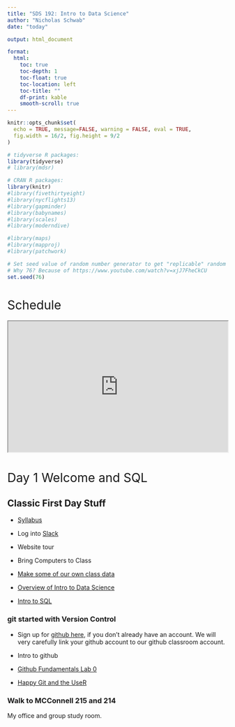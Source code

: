 ```yaml
---
title: "SDS 192: Intro to Data Science"
author: "Nicholas Schwab"
date: "today"

output: html_document

format:
  html:
    toc: true
    toc-depth: 1
    toc-float: true
    toc-location: left
    toc-title: ""
    df-print: kable
    smooth-scroll: true
---
```


```{=html}
<style>
h1{font-weight: 400;}
</style>
```
```r
knitr::opts_chunk$set(
  echo = TRUE, message=FALSE, warning = FALSE, eval = TRUE,
  fig.width = 16/2, fig.height = 9/2
)

# tidyverse R packages:
library(tidyverse)
# library(mdsr)

# CRAN R packages:
library(knitr)
#library(fivethirtyeight)
#library(nycflights13)
#library(gapminder)
#library(babynames)
#library(scales)
#library(moderndive)

#library(maps)
#library(mapproj)
#library(patchwork)

# Set seed value of random number generator to get "replicable" random numbers.
# Why 76? Because of https://www.youtube.com/watch?v=xjJ7FheCkCU
set.seed(76)
```

```{=html}
<style>
h1{font-weight: 400;}
</style>
```
# Schedule

<!-- The the wesbite for the schedule below:  -->

<!-- https://docs.google.com/spreadsheets/d/1j1Mub7lb1CJKpG-PySzdbzzgvryVQ3XrlvNgPRUcN0I/edit?usp=sharing -->

```{=html}
<iframe src="https://docs.google.com/spreadsheets/d/e/2PACX-1vTG_b6upDZcPxXB92LHYIhV1uAXgeVGaMsZ3sDRPuSQN74JdhkKhZQVjw6T68I3zsP8KGYzDSVTZW64/pubhtml?gid=0&amp;single=true&amp;widget=true&amp;headers=false&amp;gid=0&amp;range=A1:E3" width="100%" height="300">
```
</iframe>

<!-- # Day 38  -->

<!-- [Prof Cao's Post Course Survey](https://smithcollege.qualtrics.com/jfe/form/SV_dh7rSgiH2AvNUj4) -->

<!-- ::: {.callout-note collapse="FALSE"} -->

<!-- #Couple notes on website building  -->

<!-- -   Publishing the website -->

<!-- -   Adjusting the theme -->

<!-- -   Changing the icon -->

<!-- ::: -->

<!-- Website/Project 3 work day.  -->

<!-- Late work for labs 5,6,7 and 8 is due Wednesday May 1. [Fill out this form](https://forms.gle/VJZy56Y5GStmgjtC8) -->

<!-- # Day 37 -->

<!-- [Prof Cao's Post Course Survey](https://smithcollege.qualtrics.com/jfe/form/SV_dh7rSgiH2AvNUj4) -->

<!-- Intro to website building.  -->

<!-- [Final project.](https://classroom.github.com/a/LGiuwAy_)  -->

<!-- # Day 36  -->

<!-- [Prof Cao's Post Course Survey](https://smithcollege.qualtrics.com/jfe/form/SV_dh7rSgiH2AvNUj4) -->



<!-- # Day 34 SQL lab -->

<!-- Prof Cao will be in to help with the lab.  -->

<!-- [Tim made a schema for imdb](./course-materials/lectures/32_Tim_s_SQL/imdb_schema.pdf) -->

<!-- [Lab 8 SQL](https://classroom.github.com/a/ehcYv9eT) -->

<!-- # Day 33 SQL in R -->

<!-- [SQL part 2](./course-materials/in-class-activies/33_SQL-examples.qmd) -->

<!-- [dbplyr introduction](https://dbplyr.tidyverse.org/articles/dbplyr.html) -->

<!-- # Day 32 SQL with Tim Martyn -->

<!-- [SQL part 1](./course-materials/lectures/32_Tim_s_SQL/Smith-Part-I.pdf) -->

<!-- [SQL starter code](./course-materials/in-class-activies/32_SQL_starter_code.qmd) -->

<!-- [SQL Notes](./course-materials/lectures/32_Tim_s_SQL/Smith-SQL-Notes-I.pdf) -->


<!-- # This is where you got to Fall 2024 -->
<!-- # Day 36 Project 3 and Final Project -->

<!-- The final project instructions can be found [here](./course-materials/Final-Project/Project.qmd).  -->

<!-- Today and Wednesday you should mostly work on Project 3 in class -->



<!-- # Day 35 Project 3 -->

<!-- [Here is the link to project 3.](https://classroom.github.com/a/byNX6O7W)  -->

<!-- I encourage you to work with a new partner in the class to experiance what it is like working with another person on github.  -->

<!-- # Day 34 SAL guests -->

<!-- [Jon Caris and Kala'i Ellis](https://docs.google.com/presentation/d/1s6YGENIbpoSxuAcfiv_E6Lv5kRv15lDMJ9BE8BNS2uU/edit?usp=sharing) -->


<!-- # Day 33 Lab 7 Mapping Monarchs. -->

<!-- [Here is the lab for today.](https://classroom.github.com/a/OgSLZGBv) -->

<!-- It is due next Monday. -->

<!-- [Survey for Prof Coa's class](https://smithcollege.qualtrics.com/jfe/form/SV_eR2LYqtBBTu0BBI)) -->

<!-- Quiz 3 is available and due by Sunday. -->



<!-- # Day 32 Choropleth Mapping and Leaflet -->

<!-- [Choropleth Mapping](./course-materials/in-class-activies/29_Choropleth_and_Leaflet.qmd) -->



<!-- # Day 31 Mapping with simple features (sf) and shape files -->

<!-- Simple features and Shape files. -->

<!-- -   [Vermont's Geospacial Data](https://geodata.vermont.gov/) -->

<!-- -   [MA Bike Trails](https://www.mass.gov/info-details/massgis-data-bicycle-trails) -->

<!-- -   [tidygeocoder services](https://jessecambon.github.io/tidygeocoder/articles/geocoder_services.html) -->

<!-- [In class activity](./course-materials/in-class-activies/27_mapping.zip) -->

<!-- Quiz 3 on mapping is open, don't take it until after Monday's class.  -->

<!-- <!-- # Day 26 Static Mapping part 1 --> 

<!-- <!-- Announcements --> 


<!-- <!-- [Example: static maps](./course-materials/lectures/26_maps-ggplot.qmd) --> 

<!-- # Day 30 Functions and Static Maps -->

<!-- Let's finish this problem from last class.  -->


<!-- ::: {.callout-note collapse="true"} -->
<!-- # 6 scatter plots -->

<!-- Make a function that takes a df and a variable then produces a scatter plot of that variable vs cesd. Use it to plot multiple graphs of the first 6 numeric variables HELPrct. [Hint: check out the extended example from 7.7](https://mdsr-book.github.io/mdsr3e/07-iteration.html#extended-example-factors-associated-with-bmi) -->
<!-- ::: -->

<!-- [Anonymous functions](course-materials/lectures/30_anonymous_functions.qmd) -->

<!-- [Mapping Review](course-materials/lectures/30_map_review.qmd) -->

<!-- [Example: static maps](./course-materials/lectures/26_maps-ggplot.qmd) -->


<!-- # Day 29 Practice function writing in R  -->

<!-- [Chapter 7 Problem 1 and 3](https://mdsr-book.github.io/mdsr3e/07-iteration.html#iteration-exercises) -->


<!-- # Day 28 Lab 6 -->

<!-- [Lab 6](https://classroom.github.com/a/bZFal6M8) -->

<!-- # Day 27: Bonus Project 2 day? -->

<!-- Making our own functions -->

<!-- # Day 26: Iteration -->

<!-- [Lecture: `across()` and `map()`](course-materials/lectures/24_across_maps.qmd) -->

<!-- [In class activity](./course-materials/in-class-activies/24_In-classExercise-Iteration.qmd) -->

<!-- Making our own functions -->

<!-- # Day 25: Function refresher -->

<!-- [Data Masking](course-materials/lectures/24_data_masking.qmd) -->

<!-- [More on masking](https://rlang.r-lib.org/reference/topic-data-mask.html) -->

<!-- <!-- [Solution to Monday's in class activity](/course-materials/in-class-activies/day_25solutions_function_writing.html) --> 

<!-- # Day 24: Project 2 work day -->

<!-- # Day 23: Final Project: Website  -->

<!-- ::: {.callout-note collapse="true"} -->
<!-- # Website work -->

<!-- -   Make a new private repo -->

<!-- -   Move all your website files to that repo -->

<!--     -   Recall they are in your lab 1 folder. -->

<!-- -   Add your project 1 to your website.  -->

<!--     -   You could just link it to the main page -->

<!--     -   [Add it to the side bar](https://quarto.org/docs/websites/website-navigation.html#side-navigations). -->

<!-- ::: -->



<!-- ::: {.callout-note collapse="true"} -->
<!-- # Clean up your project -->

<!-- -   #| echo: False to hide code from a code chunk.  -->

<!-- -   #| eval: False to not include the output of the code.  -->

<!-- -   [More options](https://rstudio.github.io/cheatsheets/html/quarto.html) -->
<!-- ::: -->


<!-- ::: {.callout-note collapse="true"} -->
<!-- # Customize -->

<!-- -   [Formatting, sds 100 :lab 8 ](https://quarto.org/docs/authoring/markdown-basics.html) -->

<!-- -   [set a theme](https://quarto.org/docs/websites/#website-theme) -->

<!-- -   [make a custom 404](https://quarto.org/docs/websites/website-navigation.html#pages-404) -->

<!-- ::: -->

<!-- What more to do?  -->


<!-- # Day 22 -->

<!-- Project 1 grades are up and current. Please let me know if you cannot see grades on moodle.  -->

<!-- Project 2 workday -->

<!-- # Day 21  -->

<!-- Lab 5 reflection - personal information -->

<!-- Many to one join warning. -->

<!-- [Pivot Practice - Problem 5 chapter 6 ](https://mdsr-book.github.io/mdsr3e/06-dataII.html#dataII-exercises) -->

<!-- [Project 2](https://classroom.github.com/a/kprELIeW) -->

<!-- # Day 20 Pivots -->



<!-- [Reflection on Lab 4](course-materials/lectures/20_SQF.qmd) -->

<!-- [Pivots](course-materials/lectures/18_pivots.qmd) -->

<!-- We'll do Problems [Chapter 4: 1,2,5,9,(12)](https://mdsr-book.github.io/mdsr3e/04-dataI.html#dataI-exercises) in class today. [Chapter 5: 3,4](https://mdsr-book.github.io/mdsr3e/05-joins.html#join-exercises) -->

<!-- # Day 19 lab 5 -->

<!-- [POM](SDS_POM_Flyer.pdf) -->

<!-- [Map](Map_SDs_POM.pdf) -->

<!-- ::: {.callout-tip collapse="true"} -->
<!-- # lab 4 rendering/submission issues -->

<!-- before rendering: -->

<!-- -   remove the `#| eval: FALSE` in lab 4 (due Friday) -->

<!-- gitignore: -->

<!-- Don't push the `sqf_2011.csv` to github you will get an error! Its too big -->
<!-- <!-- -->

<!-- -   First save your qmd somewhere. -->

<!-- -   Uncommit your commit with `git reset --hard HEAD^` or `git reset --hard HEAD~2` -->

<!-- -   You may need to add a `.gitignore` file.--> 

<!-- -   Open the `.gitignore` file and add `sqf_2011.csv` to it. -->
<!-- ::: -->

<!-- [Lab 5](https://classroom.github.com/a/tI92Hb_z) -->


<!-- # Day 18 Joining tables -->

<!-- Exploration: How to join tables? -->

<!-- [Problems 1, 4](https://mdsr-book.github.io/mdsr3e/05-joins.html#join-exercises) -->

<!-- [Joining two tables in class exercise](https://scao53.github.io/sds192spring2023/in-class_exercises/Lec17In-classExercise-JoinTables.zip) -->

<!-- <!-- Open Quiz 2, maybe edit it!  -->

<!-- <!-- Part of day 18 should be digestion of lab 4 --> 

<!-- # Day 17 Lab 4 -->

<!-- [Lab 4 SQF](https://classroom.github.com/a/eSF9MUxn) -->

<!-- ::: {.callout-tip collapse="true"} -->
<!-- # lab 4 rendering/submission issues -->

<!-- rendering: -->

<!-- -   Note on `#| eval: FALSE` in lab 4 (due Friday) -->

<!-- gitignore: -->

<!-- Don't push the `sqf_2011.csv` to github you will get an error! Its too big<!-- -->

<!-- -   First save your qmd somewhere. -->

<!-- -   Uncommit your commit with `git reset --hard HEAD^` or `git reset --hard HEAD~2` -->

<!-- -   You may need to add a `.gitignore` file.--> 

<!-- -   Open the `.gitignore` file and add `sqf_2011.csv` to it. -->
<!-- ::: -->

<!-- # Day 16 -->

<!-- [Wrangle babynames](/course-materials/in-class-activies/Wrangling_Baby_Names.qmd) -->

<!-- ```{r} -->
<!-- #| code-fold: true -->
<!-- #| echo: true -->
<!-- #| eval: false -->

<!--  install.packages("babynames") -->

<!-- ``` -->

<!-- # Day 15 Data wrangling in one table. -->

<!-- [Lecture on the five verbs](course-materials/lectures/mdsr-the-verbs.qmd) -->

<!-- [dpylr cheatsheet for wrangling](https://nyu-cdsc.github.io/learningr/assets/data-transformation.pdf) -->

<!-- ```{r} -->
<!-- #| code-summary: "Make the Random_subset data frame." -->
<!-- #| code-fold: true -->
<!-- #| echo: true -->
<!-- #| eval: false -->



<!-- Random_subset <-  tibble::tribble( -->

<!--     ~year,~sex,   ~name,         ~n, ~prop, -->

<!--      2003, "M",     "Bilal",        146, 0.0000695, -->

<!--      1999, "F",     "Terria",        23, 0.0000118, -->

<!--      2010, "F",     "Naziyah",       45, 0.0000230, -->

<!--      1989, "F",     "Shawana",       41, 0.0000206, -->

<!--      1989, "F",     "Jessi",        210, 0.000105, -->

<!--      1928, "M",     "Tillman",       43, 0.0000377, -->

<!--      1981, "F",     "Leslee",        83, 0.0000464, -->

<!--      1981, "F",     "Sherise",       27, 0.0000151, -->

<!--      1920, "F",     "Marquerite",    26, 0.0000209, -->

<!--      1941, "M",     "Lorraine",      24, 0.0000191 -->

<!--   ) -->

<!-- ``` -->

<!-- <!-- The below is based on my NECOMMIT keynote.   --> 

<!-- <!-- [Stop and Frisk Wrangling](/course-materials/lectures/15_Wrangling_1_SQF.qmd) --> 

<!-- # Day 14 Project 1 work day -->

<!-- Working on projects together. -->

<!-- -   Consider the ethics. -->

<!-- -   You might realize you are sharing an API key. Consider what that means. -->

<!-- -   Consider code layout. -->

<!-- -   Remember to comment your code. -->

<!-- -   Follow tidyverse style guide. -->

<!-- -   Practice a pull request today. -->

<!-- -   Make your graph legible to the lay person (title, labels, source, captions, etc). -->

<!-- # Day 13 Ethics -->

<!-- <!-- Add a bit about hiring bias based on the open intro data --> 

<!-- <!-- facial recognition bias --> 

<!-- [Data Ethics](/course-materials/lectures/11_ethics.qmd) -->

<!-- [Maybe some project time]{.smallcaps} -->

<!-- # Day 12 Practice with git/ Project 1 -->

<!-- We'll practice with git in our projects. -->

<!-- [Another git lecture](course-materials/lectures/12_git.qmd) -->

<!-- [Project 1](https://classroom.github.com/a/UyQ4D2MD) -->

<!-- See moodle for project groups. -->

<!-- # Day 11 Lab 3 -->

<!-- [Link to lab 3](https://classroom.github.com/a/Nwp-FDXz) -->

<!-- ::: {.callout-warning collapse="true"} -->
<!-- # Lab 3 pitfalls -->

<!-- Step 5: part 3. To set the line color do color="green" -->

<!-- For some notes on skew: https://en.wikipedia.org/wiki/Skewness -->

<!-- `geom_bar()` counts whatever variable you give it for x. -->

<!-- reorder(categorical_var, numeric variable, function for reordering) -->

<!-- We'll discuss ethics Monday or Wednesday, read chapter 8. -->
<!-- ::: -->

<!-- # Day 10 Color theory -->

<!-- [ggplot cheatsheet](https://github.com/rstudio/cheatsheets/blob/main/data-visualization-2.1.pdf) -->

<!-- ## Colors -->

<!-- -   [Prof. Baumer's Color talk](https://beanumber.github.io/sds192/lectures/mdsr_viz_05-color.html) -->

<!-- -   Color Brewer [site](https://colorbrewer2.org/#type=sequential&scheme=BuGn&n=3) -->

<!-- -   [In class exercise](./course-materials/in-class-activies/5_color_theory.qmd) -->

<!-- ![Figure 2.26 from Modern Dive](https://moderndive.com/ModernDive_files/figure-html/flights-dodged-bar-color-tweak-1.png) -->

<!-- See moodle for project 1 partners. -->

<!-- ::: {.callout-note collapse="true"} -->
<!-- ### Git Resources -->

<!-- -   [Github Fundamentals Lab 0](https://classroom.github.com/a/GG36O-3I) -->

<!--     -   This lab is not due, it is only for reference. -->

<!-- -   [Happy Git and the UseR](https://happygitwithr.com/) -->
<!-- ::: -->

<!-- # Day 9 Taxonomy part 2 -->

<!-- <!-- [Check out lab 3](https://smithcollege-sds.github.io/sds100/lab_03_graphics.html) from sds 100 I might not have to do this. --> 

<!-- 1.  [Together: scatter plot](./course-materials/in-class-activies/3_Scatterplots.zip) -->

<!-- -   We are halfway through this open Lec02In-classExercise -->

<!-- 2.  [Solo: linegraph](./course-materials/in-class-activies/3_Line_Graph.qmd) -->

<!-- 3.  [Frequency Plots](course-materials/lectures/9_frequency_plots.qmd) -->

<!-- 4.  [Notes on Style](course-materials/lectures/5_notes_on_style.qmd) -->

<!-- <!-- <iframe width="560" height="315" src="https://www.youtube.com/embed/IRJ2Ac9vI5o?si=JMeZEIQQNGNBscno" title="YouTube video player" frameborder="0" allow="accelerometer; autoplay; clipboard-write; encrypted-media; gyroscope; picture-in-picture; web-share" allowfullscreen> --> 

<!-- <!-- </iframe> --> 

<!-- ::: {.callout-tip collapse="true"} -->
<!-- ## Lab requirements -->

<!-- -   All labs must be rendered as a pdf or self-contained html. -->

<!-- -   All code for labs must be satisfactorily commented. -->
<!-- ::: -->

<!-- # Day 8 Lab 2 -->

<!-- <!-- Note to self, update the format of lab 2 --> 

<!-- Change the format of lab 2 -->

<!-- This lab is due Wednesday at Midnight. -->

<!-- [Lab 2](https://classroom.github.com/a/CLF1ck4I) -->

<!-- # Day 7 Taxonomy -->

<!-- [Kaelen Medeiros Healthech](presentation.pdf) -->

<!-- ::: {.callout-tip collapse="true"} -->
<!-- ## Screenshots Help -->

<!-- -   [The six-fixes](https://docs.google.com/document/d/1P7IyZ4On9OlrCOhygFxjC7XhQqyw8OludwChz-uFd_o/edit) -->

<!-- Help us help you: take screenshots of your screen and post them to Slack. -->

<!-- -   macOS: Command+Shift+3 to take shot of whole screen, Command+Shift+4 to take subportion -->

<!-- -   Windows: Shift-Windows Key-S and Snip & Sketch -->

<!-- -   Linux: Print screen -->

<!-- -   Chromebook: Shift + Ctrl + Show windows -->
<!-- ::: -->

<!-- ### Lecture -->

<!-- -   [Taxonomy of graphs](course-materials/lectures/2_mdsr_viz_1_taxonomy.qmd) -->

<!-- -   Demo: How R builds a graph. -->

<!-- -   [Discussion: Taxonomy of Graphics](./course-materials/in-class-activies/3Activity_Taxonomy_of_Graphics.qmd) -->

<!-- Working directory problems with scatterplots -->

<!-- # Day 6 No Computer Data Viz -->

<!-- -   Office Hours: -->

<!--     ```          -->
<!--     -   Monday: 9:20-9:40 -->

<!--     -   Wednesday: 9:20-10:00, 1:30-2:30 pm -->
<!--     ``` -->

<!-- [Data Viz No Computers](./course-materials/lectures/1first-day-survey/Data-Viz-No-Computers.qmd) -->

<!-- [Notes on Style](course-materials/lectures/5_notes_on_style.qmd) -->

<!-- <!-- Cleaning up documents happens in sds100 [lab 8](https://smithcollege-sds.github.io/sds100/lab_08_formatting.html) --> 

<!-- <!-- [Cleaning up documents](https://quarto.org/docs/computations/execution-options.html) --> 

<!-- 9am - Guest: Cameron Haas -->

<!-- -   [Appointments](https://calendar.google.com/calendar/u/0/appointments/schedules/AcZssZ1H8Jjb0iUT1d-ZNrc1wfg0wrGjzd2bPSjdcDdgXuBGyt3A8x6LORIyVEm3-TA1NflWPkgOXsIq) -->

<!-- -   [Spinelli Center](https://www.smith.edu/academics/applied-learning-research/spinelli-center-quantitative-learning#PanelDataCnslr) -->

<!-- # Day 5 Making Functions (cont.) -->

<!-- <!-- A bit of github practice might have been good here. --> 

<!-- [Lecture: Intro to functions](course-materials/lectures/23_functions.qmd) -->

<!-- See `function_map.qmd`. -->

<!-- -   Make a function that takes the country each person is from and makes a `map()`. -->

<!-- # Day 4 Getting Data Into R Making functions -->

<!-- <!-- Students know how to store variables -->

<!-- <!-- Students know about functions and arguments --> 

<!-- <!-- Students Errors and warnings and comments --> 

<!-- Getting data into R -->

<!-- Leaflet Maps -->

<!-- [Lecture: Intro to functions](course-materials/lectures/23_functions.qmd) -->

<!-- # Day 3 Understanding File Paths -->

<!-- [Survey for Prof Cao's study](https://smithcollege.qualtrics.com/jfe/form/SV_1YAqUXjbwJJbe3s) -->

<!-- [Overview of Intro to Data Science](./course-materials/lectures/1_Overview_of_the_course.qmd) -->

<!-- ::: {.callout-note collapse="true"} -->
<!-- ## Learning Goals -->

<!-- -   Understand File Structure -->

<!--     -   Filing system -->

<!-- -   Pushing, commiting and pulling from git -->

<!-- -   Strings and Vectors -->

<!-- -   Libraries, functions, arguments and parameters -->

<!-- -   Introduction to the pipe -->
<!-- ::: -->

<!-- Where are we going? -->

<!-- -   Final project Website -->

<!-- # Day 2 Github Lab -->

<!-- <!--Note to self update github lab 1 it is out of date. updating github username, email and password should be in the terminal. -->

<!-- You are only installing git today. Ignore the other files until later -->

<!-- ::: {.callout-note collapse="true"} -->
<!-- ## Sign into githubclassroom -->

<!-- Link github account to github classroom - sign into github -->

<!-- -   prereq- We need to have a github account -->

<!-- -   https://classroom.github.com/a/Ca2gHqyI for lab 1 -->

<!-- -   find your name in the roster and click it. -->

<!-- -   you should see lab 1, which we will discuss on Friday. -->
<!-- ::: -->

# Day 1 Welcome and SQL

::: {.callout-note collapse="true"}
## Classic First Day Stuff

-   [Syllabus](./course-materials/syllabus/syllabus.qmd)

-   Log into [Slack](https://www.slack.com)

-   Website tour

-   Bring Computers to Class
:::

-   [Make some of our own class data](https://docs.google.com/forms/d/e/1FAIpQLSdRR5mxYfqj5kSr1bu7dTGlMBdKdEhPG8wQ6o8iRMAY-wFAxQ/viewform?usp=sharing)

-   [Overview of Intro to Data Science](./course-materials/lectures/1_Overview_of_the_course.qmd)

-   [Intro to SQL](./course-materials/lectures/0_First_Day_SQL.qmd)


::: {.callout-note collapse="true"}
### git started with Version Control

-   Sign up for [github here](https://github.com/), if you don't already have an account. We will very carefully link your github account to our github classroom account.

-   Intro to github

-   [Github Fundamentals Lab 0](https://classroom.github.com/a/GG36O-3I)

-   [Happy Git and the UseR](https://happygitwithr.com/)
:::

### Walk to MCConnell 215 and 214

My office and group study room.
